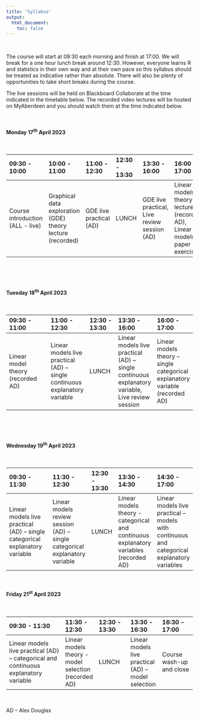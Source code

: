 ```yaml
---
title: 'Syllabus'
output: 
  html_document:
    toc: false
---
```


\  

The course will start at 09:30 each morning and finish at 17:00. We will break for a one hour lunch break around 12:30. However, everyone learns R and statistics in their own way and at their own pace so this syllabus should be treated as indicative rather than absolute. There will also be plenty of opportunities to take short breaks during the course.

The live sessions will be held on Blackboard Collaborate at the time indicated in the timetable below. The recorded video lectures will be hosted on MyAberdeen and you should watch them at the time indicated below.

<!--All teaching will be held in room FN113 in the Fraser Noble building (building No. 7 on [this map](images/uoa_map.png){target="_blank"} on the old Aberdeen campus).
-->

\  

#### Monday 17^th^ April 2023

\  

|09:30 - 10:00 | 10:00 - 11:00 | 11:00 - 12:30 | 12:30 - 13:30 |13:30 - 16:00 | 16:00 - 17:00 |
|:------------|:-------------|:-------------|:-------------|:------------|:-------------|
| Course introduction (ALL - live)  | Graphical data exploration (GDE) theory lecture (recorded) | GDE live practical (AD) | LUNCH |GDE live practical, Live review session (AD)| Linear models theory lectures (recorded AD), Linear models paper exercise |

\  

\  

#### Tuesday 18^th^ April 2023 

\  

|09:30 - 11:00      | 11:00 - 12:30     | 12:30 - 13:30 |13:30 - 16:00    | 16:00 - 17:00|
|:---------------------|:-----------------|:-------------|:---------------|:---------------|
|Linear model theory (recorded AD)|Linear models live practical (AD) – single continuous explanatory variable|LUNCH|Linear models live practical (AD) – single continuous explanatory variable, Live review session|Linear models theory – single categorical explanatory variable (recorded AD)|

\  

\  

#### Wednesday 19^th^ April 2023

\  

|09:30 - 11:30               | 11:30 - 12:30     | 12:30 - 13:30 |13:30 - 14:30    | 14:30 - 17:00      |
|:--------------------------|:-----------------|:-------------|:---------------|:------------------|
|Linear models live practical (AD) – single categorical explanatory variable | Linear models review session (AD) – single categorical explanatory variable| LUNCH |Linear models theory - categorical and continuous explanatory variables (recorded AD)| Linear models live practical – models with continuous and categorical explanatory variables|

\  
<!--
#### Thursday 20^th^ April 2023

\  

|09:30 - 12:30               | 12:30 - 13:30 |13:30 - 15:00    | 15:00 - 17:00      |
|:--------------------------|:-------------|:---------------|:------------------|
|Linear models live practical (AD) – categorical and continuous explanatory variable| LUNCH |Live exercise review session (AD)| Linear models theory - model selection (recorded AD)|

\  
-->

#### Friday 21^st^ April 2023

\  

|09:30 - 11:30               | 11:30 - 12:30 |12:30 - 13:30    | 13:30 - 16:30| 16:30 - 17:00|
|:--------------------------|:-------------|:---------------|:---------------|:----------------|
|Linear models live practical (AD) – categorical and continuous explanatory variable|Linear models theory - model selection (recorded AD)| LUNCH | Linear models live practical (AD) – model selection| Course wash-up and close | 

\  

AD – Alex Douglas 

\  
